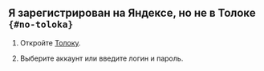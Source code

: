 ## Я зарегистрирован на Яндексе, но не в Толоке `{#no-toloka}`

1. Откройте [Толоку](http://toloka.yandex.ru/).

1. Выберите аккаунт или введите логин и пароль.
